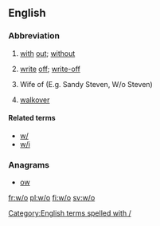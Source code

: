 {{also|Appendix:Variations of "wo"}}
==English==

===Abbreviation===
{{head|en|abbreviation}}

# [[with]] [[out]]; [[without]]
# {{context|finance|insurance|lang=en}} [[write]] [[off]]; [[write-off]]
# Wife of (E.g. Sandy Steven, W/o Steven)
# {{context|tennis|lang=en}} [[walkover]]

====Related terms====
* [[w/]]
* [[w/i]]

===Anagrams===
* [[ow#English|ow]] 

[[Category:English terms spelled with /]]

[[fr:w/o]]
[[pl:w/o]]
[[fi:w/o]]
[[sv:w/o]]
